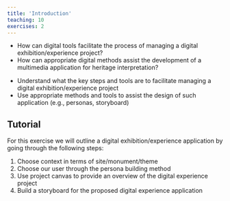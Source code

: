 ```yaml
---
title: 'Introduction'
teaching: 10
exercises: 2
---
```


:::::::::::::::::::::::::::::::::::::: questions 

- How can digital tools facilitate the process of managing a digital exhibition/experience project?
- How can appropriate digital methods assist the development of a multimedia application for heritage interpretation?

::::::::::::::::::::::::::::::::::::::::::::::::

::::::::::::::::::::::::::::::::::::: objectives

- Understand what the key steps and tools are to facilitate managing a digital exhibition/experience project
-	Use appropriate methods and tools to assist the design of such application (e.g., personas, storyboard)


::::::::::::::::::::::::::::::::::::::::::::::::

## Tutorial

For this exercise we will outline a digital exhibition/experience application by going through the following steps:

1.	Choose context in terms of site/monument/theme
2.	Choose our user through the persona building method
3.	Use project canvas to provide an overview of the digital experience project
4.	Build a storyboard for the proposed digital experience application



